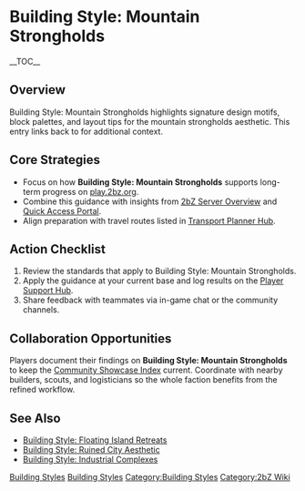 {{Short description|Building Style: Mountain Strongholds highlights signature design motifs, block palettes, and layout tips for the mountain strongholds aesthetic}}
= Building Style: Mountain Strongholds =
{{2bZ Navbox}}
__TOC__

== Overview ==
Building Style: Mountain Strongholds highlights signature design motifs, block palettes,
and layout tips for the mountain strongholds aesthetic. This entry links back to
[[Category:Building Styles|Building Styles]] for additional context.

== Core Strategies ==
* Focus on how '''Building Style: Mountain Strongholds''' supports long-term progress on [[play.2bz.org]].
* Combine this guidance with insights from [[2bZ Server Overview]] and [[Quick Access Portal]].
* Align preparation with travel routes listed in [[Transport Planner Hub]].

== Action Checklist ==
# Review the [[Category:Building Styles|Building Styles]] standards that apply to Building Style: Mountain Strongholds.
# Apply the guidance at your current base and log results on the [[Player Support Hub]].
# Share feedback with teammates via in-game chat or the community channels.

== Collaboration Opportunities ==
Players document their findings on '''Building Style: Mountain Strongholds''' to keep the
[[Community Showcase Index]] current. Coordinate with nearby builders, scouts, and
logisticians so the whole faction benefits from the refined workflow.

== See Also ==
* [[Building Style: Floating Island Retreats]]
* [[Building Style: Ruined City Aesthetic]]
* [[Building Style: Industrial Complexes]]

[[Category:Building Styles]]
[[Category:2bZ Wiki]]
